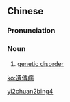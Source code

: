 {{also|遗传病}}
==Chinese==
{{zh-forms|s=遗传病|type=21}}

===Pronunciation===
{{zh-pron
|m=yíchuánbìng
|mn=ûi-thoân-pēⁿ/ûi-thoân-pīⁿ
|c=
|cat=n
}}

===Noun===
{{zh-noun}}

# [[genetic disorder]]

[[Category:zh:Genetics|yi2chuan2bing4]]

[[ko:遺傳病]]